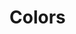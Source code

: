 

<Meta title="Colors" />

# Colors

<ColorPalette>
  <ColorItem
    title="theme.palette.primary"
    subtitle="Primary"
    colors={[theme.palette.primary.main]}
  />
  <ColorItem
    title="theme.palette.secondary"
    subtitle="Secondary"
    colors={[theme.palette.secondary.main]}
  />
  <ColorItem
    title="theme.palette.neutral"
    subtitle="Neutral"
    colors={[theme.palette.neutral.main]}
  />
  <ColorItem
    title="theme.palette.success"
    subtitle="Supported Claim"
    colors={[theme.palette.success.main]}
  />
  <ColorItem
    title="theme.palette.error"
    subtitle="Disputed sources"
    colors={[theme.palette.error.main]}
  />
  <ColorItem
    title="theme.palette.warning"
    subtitle="Conflicting sources"
    colors={[theme.palette.warning.main]}
  />
</ColorPalette>
